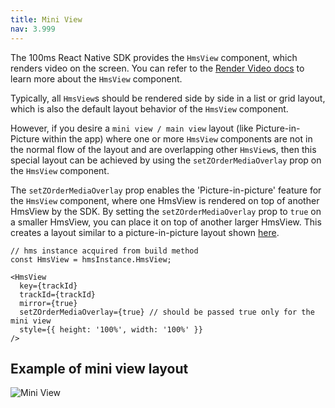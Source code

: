 ```yaml
---
title: Mini View
nav: 3.999
---
```


The 100ms React Native SDK provides the `HmsView` component, which renders video on the screen. You can refer to the [Render Video docs](../features/render-video) to learn more about the `HmsView` component.

Typically, all `HmsView`s should be rendered side by side in a list or grid layout, which is also the default layout behavior of the `HmsView` component.

However, if you desire a `mini view / main view` layout (like Picture-in-Picture within the app) where one or more `HmsView` components are not in the normal flow of the layout and are overlapping other `HmsView`s, then this special layout can be achieved by using the `setZOrderMediaOverlay` prop on the `HmsView` component.

The `setZOrderMediaOverlay` prop enables the 'Picture-in-picture' feature for the `HmsView` component, where one HmsView is rendered on top of another HmsView by the SDK. By setting the `setZOrderMediaOverlay` prop to `true` on a smaller HmsView, you can place it on top of another larger HmsView. This creates a layout similar to a picture-in-picture layout shown [here](#example-of-mini-view-layout).

```js{8}
// hms instance acquired from build method
const HmsView = hmsInstance.HmsView;

<HmsView
  key={trackId}
  trackId={trackId}
  mirror={true}
  setZOrderMediaOverlay={true} // should be passed true only for the mini view
  style={{ height: '100%', width: '100%' }}
/>
```


## Example of mini view layout

![Mini View](/docs/v2/mini-view.png)
